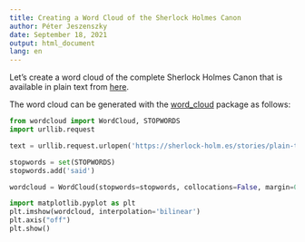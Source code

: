 ```yaml
---
title: Creating a Word Cloud of the Sherlock Holmes Canon
author: Péter Jeszenszky
date: September 18, 2021
output: html_document
lang: en
---
```


Let's create a word cloud of the complete Sherlock Holmes Canon that is available in plain text from [here](https://sherlock-holm.es/stories/plain-text/cano.txt).

The word cloud can be generated with the [word_cloud](https://github.com/amueller/word_cloud) package as follows:

```python
from wordcloud import WordCloud, STOPWORDS
import urllib.request

text = urllib.request.urlopen('https://sherlock-holm.es/stories/plain-text/cano.txt').read().decode('utf-8')

stopwords = set(STOPWORDS)
stopwords.add('said')

wordcloud = WordCloud(stopwords=stopwords, collocations=False, margin=0).generate(text)

import matplotlib.pyplot as plt
plt.imshow(wordcloud, interpolation='bilinear')
plt.axis("off")
plt.show()
```
